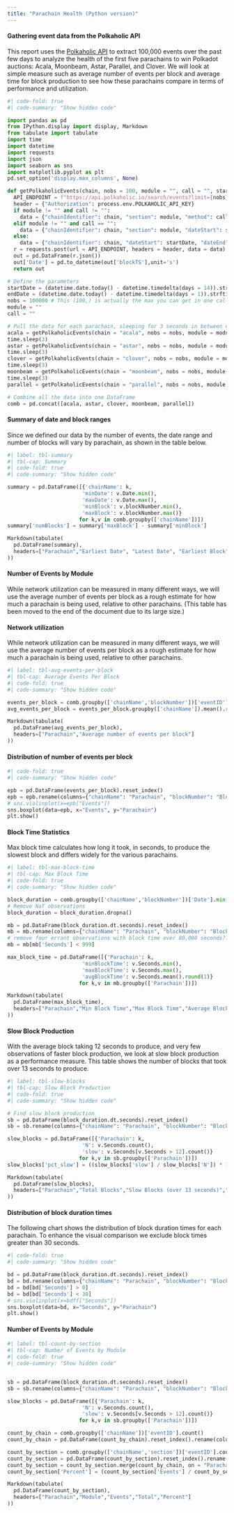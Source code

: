 ```yaml
---
title: "Parachain Health (Python version)"
---
```


#### Gathering event data from the Polkaholic API

This report uses the [Polkaholic API](https://docs.polkaholic.io/#introduction) to extract 100,000 events over the past few days to analyze the health of the first five parachains to win Polkadot auctions: Acala, Moonbeam, Astar, Parallel, and Clover. We will look at simple measure such as average number of events per block and average time for block production to see how these parachains compare in terms of performance and utilization.

```python
#| code-fold: true
#| code-summary: "Show hidden code"

import pandas as pd
from IPython.display import display, Markdown
from tabulate import tabulate
import time
import datetime
import requests
import json
import seaborn as sns
import matplotlib.pyplot as plt
pd.set_option('display.max_columns', None)

def getPolkaholicEvents(chain, nobs = 100, module = "", call = "", startDate = "", endDate = ""):
  API_ENDPOINT = f"https://api.polkaholic.io/search/events?limit={nobs}"
  header = {"Authorization": process.env.POLKAHOLIC_API_KEY}
  if module != "" and call != "":
    data = {"chainIdentifier": chain, "section": module, "method": call, "dateStart": startDate, "dateEnd": endDate}
  elif module != "" and call == "":
    data = {"chainIdentifier": chain, "section": module, "dateStart": startDate, "dateEnd": endDate}
  else: 
    data = {"chainIdentifier": chain, "dateStart": startDate, "dateEnd": endDate}
  r = requests.post(url = API_ENDPOINT, headers = header, data = data)
  out = pd.DataFrame(r.json())
  out['Date'] = pd.to_datetime(out['blockTS'],unit='s')
  return out

# Define the parameters
startDate = (datetime.date.today() - datetime.timedelta(days = 14)).strftime("%Y-%m-%d")
endDate = (datetime.date.today() - datetime.timedelta(days = 1)).strftime("%Y-%m-%d")
nobs = 100000 # This (100,) is actually the max you can get in one call
module = ""
call = ""

# Pull the data for each parachain, sleeping for 3 seconds in between chains (just in case)
acala = getPolkaholicEvents(chain = "acala", nobs = nobs, module = module, call = call, startDate = startDate, endDate = endDate)
time.sleep(3)
astar = getPolkaholicEvents(chain = "astar", nobs = nobs, module = module, call = call, startDate = startDate, endDate = endDate)
time.sleep(3)
clover = getPolkaholicEvents(chain = "clover", nobs = nobs, module = module, call = call, startDate = startDate, endDate = endDate)
time.sleep(3)
moonbeam = getPolkaholicEvents(chain = "moonbeam", nobs = nobs, module = module, call = call, startDate = startDate, endDate = endDate)
time.sleep(3)
parallel = getPolkaholicEvents(chain = "parallel", nobs = nobs, module = module, call = call, startDate = startDate, endDate = endDate)

# Combine all the data into one DataFrame
comb = pd.concat([acala, astar, clover, moonbeam, parallel])

```

#### Summary of date and block ranges

Since we defined our data by the number of events, the date range and number of blocks will vary by parachain, as shown in the table below.

```python
#| label: tbl-summary
#| tbl-cap: Summary
#| code-fold: true
#| code-summary: "Show hidden code"

summary = pd.DataFrame([{'chainName': k,
                        'minDate': v.Date.min(),
                        'maxDate': v.Date.max(),
                        'minBlock': v.blockNumber.min(),
                        'maxBlock': v.blockNumber.max()}
                       for k,v in comb.groupby(['chainName'])])
summary['numBlocks'] = summary['maxBlock'] - summary['minBlock']

Markdown(tabulate(
  pd.DataFrame(summary),
  headers=["Parachain","Earliest Date", "Latest Date", "Earliest Block", "Lastest Block", "Number of Blocks"]
))

```

#### Number of Events by Module

While network utilization can be measured in many different ways, we will use the average number of events per block as a rough estimate for how much a parachain is being used, relative to other parachains. (This table has been moved to the end of the document due to its large size.)

#### Network utilization

While network utilization can be measured in many different ways, we will use the average number of events per block as a rough estimate for how much a parachain is being used, relative to other parachains.

```python
#| label: tbl-avg-events-per-block
#| tbl-cap: Average Events Per Block
#| code-fold: true
#| code-summary: "Show hidden code"

events_per_block = comb.groupby(['chainName','blockNumber'])['eventID'].count()
avg_events_per_block = events_per_block.groupby(['chainName']).mean().round(1)

Markdown(tabulate(
  pd.DataFrame(avg_events_per_block),
  headers=["Parachain","Average number of events per block"]
))

```

#### Distribution of number of events per block

```python
#| code-fold: true
#| code-summary: "Show hidden code"

epb = pd.DataFrame(events_per_block).reset_index()
epb = epb.rename(columns={"chainName": "Parachain", "blockNumber": "Block", "eventID": "Events"})
# sns.violinplot(x=epb["Events"])
sns.boxplot(data=epb, x="Events", y="Parachain")
plt.show()

```

#### Block Time Statistics

Max block time calculates how long it took, in seconds, to produce the slowest block and differs widely for the various parachains.

```python
#| label: tbl-max-block-time
#| tbl-cap: Max Block Time
#| code-fold: true
#| code-summary: "Show hidden code"

block_duration = comb.groupby(['chainName','blockNumber'])['Date'].min().diff()
# Remove NaT observations
block_duration = block_duration.dropna()

mb = pd.DataFrame(block_duration.dt.seconds).reset_index()
mb = mb.rename(columns={"chainName": "Parachain", "blockNumber": "Block", "Date": "Seconds"})
# remove four errant observations with block time over 80,000 seconds??
mb = mb[mb['Seconds'] < 999]

max_block_time = pd.DataFrame([{'Parachain': k,
                        'minBlockTime': v.Seconds.min(),
                        'maxBlockTime': v.Seconds.max(),
                        'avgBlockTime': v.Seconds.mean().round(1)}
                       for k,v in mb.groupby(['Parachain'])])

Markdown(tabulate(
  pd.DataFrame(max_block_time),
  headers=["Parachain","Min Block Time","Max Block Time","Average Block Time"]
))

```

#### Slow Block Production

With the average block taking 12 seconds to produce, and very few observations of faster block production, we look at slow block production as a performance measure. This table shows the number of blocks that took over 13 seconds to produce.

```python
#| label: tbl-slow-blocks
#| tbl-cap: Slow Block Production
#| code-fold: true
#| code-summary: "Show hidden code"

# Find slow block production
sb = pd.DataFrame(block_duration.dt.seconds).reset_index()
sb = sb.rename(columns={"chainName": "Parachain", "blockNumber": "Block", "Date": "Seconds"})

slow_blocks = pd.DataFrame([{'Parachain': k,
                        'N': v.Seconds.count(),
                        'slow': v.Seconds[v.Seconds > 12].count()}
                       for k,v in sb.groupby(['Parachain'])])
slow_blocks['pct_slow'] = ((slow_blocks['slow'] / slow_blocks['N']) * 100).round(1)

Markdown(tabulate(
  pd.DataFrame(slow_blocks),
  headers=["Parachain","Total Blocks","Slow Blocks (over 13 seconds)","Percent Slow (%)"]
))

```

#### Distribution of block duration times

The following chart shows the distribution of block duration times for each parachain. To enhance the visual comparison we exclude block times greater than 30 seconds.

```python
#| code-fold: true
#| code-summary: "Show hidden code"

bd = pd.DataFrame(block_duration.dt.seconds).reset_index()
bd = bd.rename(columns={"chainName": "Parachain", "blockNumber": "Block", "Date": "Seconds"})
bd = bd[bd['Seconds'] > 0]
bd = bd[bd['Seconds'] < 30]
# sns.violinplot(x=bdff["Seconds"])
sns.boxplot(data=bd, x="Seconds", y="Parachain")
plt.show()

```

#### Number of Events by Module

```python
#| label: tbl-count-by-section
#| tbl-cap: Number of Events by Module
#| code-fold: true
#| code-summary: "Show hidden code"


sb = pd.DataFrame(block_duration.dt.seconds).reset_index()
sb = sb.rename(columns={"chainName": "Parachain", "blockNumber": "Block", "Date": "Seconds"})

slow_blocks = pd.DataFrame([{'Parachain': k,
                        'N': v.Seconds.count(),
                        'slow': v.Seconds[v.Seconds > 12].count()}
                       for k,v in sb.groupby(['Parachain'])])

count_by_chain = comb.groupby(['chainName'])['eventID'].count()
count_by_chain = pd.DataFrame(count_by_chain).reset_index().rename(columns={"chainName": "Parachain", "eventID": "N"})

count_by_section = comb.groupby(['chainName','section'])['eventID'].count()
count_by_section = pd.DataFrame(count_by_section).reset_index().rename(columns={"chainName": "Parachain", "section": "Module", "eventID": "Events"})
count_by_section = count_by_section.merge(count_by_chain, on = "Parachain")
count_by_section['Percent'] = (count_by_section['Events'] / count_by_section['N']) * 100

Markdown(tabulate(
  pd.DataFrame(count_by_section),
  headers=["Parachain","Module","Events","Total","Percent"]
))

```
